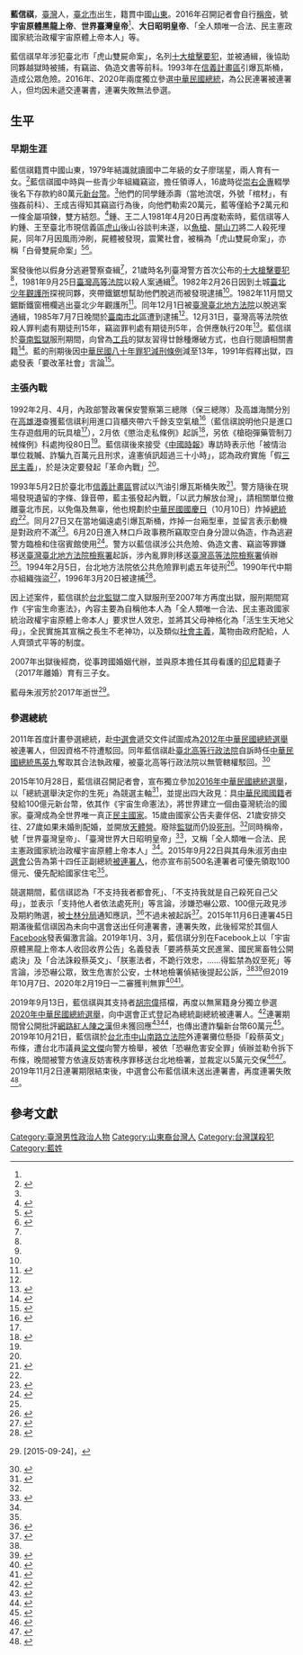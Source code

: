 {{Infobox Politician Basic
| name           = 藍信祺
| image name     =File:Silver - replace this image male.svg
| image width    = 
| order          = [[2016年中華民國總統選舉|2016年中華民國總統選舉]]被連署人
| term_start     = 2015年9月22日
| term_end       = 2015年11月6日
| order1=[[2020年中華民國總統選舉|2020年中華民國總統選舉]]被連署人
| term_start1      = 2019年9月13日
| term_end1        = 2019年11月2日
| period         = <!-- 任期 --> 
| sex            = 男
| different name = 宇宙原體黑龍上帝、世界台灣皇帝<ref name="蕭20190527" />
| party          = {{無黨籍}}
| nationality    = {{ROC}}
| native place   = [[山東|山東]]
| date of birth  = {{birth date and age|1964|09|28}}
| place of birth = {{ROC}}[[臺北市|臺北市]]
| date of death  = 
| place of death = 
| spouse         = 
| relatives      = 母：朱淑芳
| profession = 跨國婚姻代辦<ref>{{Facebook post|story=y|100009111394846|1764820510498312|}}</ref>
| religion       = <!-- 宗教信仰 --> 
| signature      = <!-- 簽名图片（只填写文件名） --> 
| sig width      = <!-- 签名图片宽度（不須加“px”） --> 
| website        = 
| educate        = [[崇右技術學院|崇右技術學院]]
| past           = <!-- 過往經歷 --> 
| work           = 《宇宙生命憲法》
}}

'''藍信祺'''{{BD|1964年|9月28日}}，[[臺灣|臺灣]]人，[[臺北市|臺北市]]出生，籍貫中國[[山東|山東]]。2016年召開記者會自行[[稱帝|稱帝]]，號'''宇宙原體黑龍上帝'''、'''世界臺灣皇帝'''<ref name="蕭20190527" />、'''大日昭明皇帝'''、「全人類唯一合法、民主憲政國家統治政權宇宙原體上帝本人」等。

藍信祺早年涉犯臺北市「虎山雙屍命案」，名列[[十大槍擊要犯|十大槍擊要犯]]，並被通緝，後協助同夥越獄時被捕，有竊盜、偽造文書等前科。1993年在[[信義計畫區|信義計畫區]]引爆瓦斯桶，造成公眾危險。2016年、2020年兩度獨立參選[[中華民國總統|中華民國總統]]，為公民連署被連署人，但均因未遞交連署書，連署失敗無法參選。

== 生平 ==

=== 早期生涯 ===
藍信祺籍貫中國山東，1979年結識就讀國中二年級的女子廖瑞星，兩人育有一女。<ref>{{Cite news|title=藍信祺與三名同夥昨移送法辦 警方借提供詞避重就輕 否認再涉刑案幹員置疑|date=1985-07-09|work=[[中央日報|中央日報]]}}</ref>藍信祺國中時與一些青少年組織竊盜，擔任領導人，16歲時從[[崇右技術學院|崇右企專]]輟學後名下存款約80萬元[[新台幣|新台幣]]。<ref name="中時19850708" />他們的同學鍾添壽（當地流氓，外號「棺材」，有強姦前科）、王成吉得知其竊盜行為後，向他們勒索20萬元，藍等僅給予2萬元和一條金屬項鍊，雙方結怨。<ref name=":0">{{Cite news|title=虎山雙屍命案在逃主嫌 藍信祺等落網|date=1982-02-27|work=[[中央日報|中央日報]]}}</ref>鍾、王二人1981年4月20日再度勒索時，藍信祺等人約鍾、王至臺北市現信義區[[四獸山|虎山]]後山谷談判未遂，以[[魚槍|魚槍]]、[[開山刀|開山刀]]將二人殺死埋屍，同年7月因風雨沖刷，屍體被發現，震驚社會，被稱為「虎山雙屍命案」，亦稱「白骨雙屍命案」<ref name=":1">{{Cite news|title=藍信祺聰明一時 自誤一生 選舉期間被列入首要緝捕對象|author=程自立|date=1996-03-21|work=[[中央日報|中央日報]]}}</ref><ref name="中時19850708">{{cite news |newspaper=[[中國時報|中國時報]] |title=虎山雙屍命案主嫌藍信祺落網 |date=1985-07-08}}</ref>。

案發後他以假身分逃避警察查緝<ref name="蕭承訓19960322" />，21歲時名列臺灣警方首次公布的[[十大槍擊要犯|十大槍擊要犯]]<ref name=":1" />，1981年9月25日[[臺灣高等法院|臺灣高等法院]]以殺人案通緝<ref name="中時19850708" />。1982年2月26日因到土城[[法務部矯正署臺北少年觀護所|臺北少年觀護所]]探視同夥，夾帶鐵鋸想幫助他們脫逃而被發現逮捕<ref name=":0" />。1982年11月間又鋸斷鐵窗柵欄逃出臺北少年觀護所<ref name="中時19850709">{{cite news |newspaper=[[中國時報|中國時報]] |title=藍信祺坦承曾殺害鐘添壽等 否認涉及華南銀行劫案 |date=1985-07-09}}</ref>。同年12月1日被[[臺灣臺北地方法院|臺灣臺北地方法院]]以脫逃案通緝，1985年7月7日晚間於[[北區_(臺南市)|臺南市北區]]遭到逮捕<ref name="中時19850708" />。12月31日，臺灣高等法院依殺人罪判處有期徒刑15年，竊盜罪判處有期徒刑5年，合併應執行20年<ref name="中時19860101">{{cite news |newspaper=[[中國時報|中國時報]] |title=虎山雙屍命案高院宣判 藍信祺被判刑廿年 |date=1986-01-01}}</ref>。藍信祺於[[臺南監獄|臺南監獄]]服刑期間，向曾為[[工兵|工兵]]的獄友習得廿餘種爆破方式，也自行閱讀相關書籍<ref name="張企群19930801b">{{Cite news|title=偏激思想入歧途 流竄炸彈驚人心──專訪瘋狂縱火嫌犯藍信祺|author=張志群|date=1993-08-01|work=[[中國時報|中國時報]]}}</ref>。藍的刑期後因[[中華民國八十年罪犯減刑條例|中華民國八十年罪犯減刑條例]]減至13年，1991年假釋出獄，四處發表「要改革社會」言論<ref name="蕭承訓19960322">{{Cite news|title=藍信祺 警方眼中的危險份子|author=蕭承訓|date=1996-03-22|accessdate=|language=zh-hant|newspaper=[[中國時報|中國時報]]|author2=張企群|last3=黃哲斌|url=|work=|publisher=|format=}}</ref>。

=== 主張內戰 ===
1992年2月、4月，內政部警政署保安警察第三總隊（保三總隊）及高雄海關分別在[[高雄港|高雄港]]查獲藍信祺利用進口貨櫃夾帶六千餘支空氣槍<ref>{{Cite news|title=進口空氣槍 警員介紹的！？|date=1992-11-05|language=zh-tw|newspaper=[[中國時報|中國時報]]}}</ref>（藍信祺說明他只是進口生存遊戲用的玩具槍<ref name="張企群19930801b" />），2月依《懲治走私條例》起訴<ref name="張企群19930503">{{Cite news|title=十二個瓦斯筒 灑油企圖引爆 危險分子 恐怖的抗議|author=張企群|date=1993-05-03|work=[[中國時報|中國時報]]|language=zh-tw}}</ref>，另依《槍砲彈藥管制刀械條例》科處拘役80日<ref name="蕭承訓19960322" />。藍信祺後來接受《[[中國時報|中國時報]]》專訪時表示他「被情治單位栽贓、詐騙九百萬元且刑求，違憲偵訊超過三十小時」，認為政府實施「假[[三民主義|三民主義]]」，於是決定要發起「革命內戰」<ref name="張企群19930801b" />。

1993年5月2日於臺北市[[信義計畫區|信義計畫區]]嘗試以汽油引爆瓦斯桶失敗<ref>{{Cite web|url=http://dava.ncl.edu.tw/MetadataInfo.aspx?funtype=0&id=378246|title=警方追捕企圖引爆瓦斯嫌犯|accessdate=2017-03-31|last=胡|date=1993-05-02|publisher=臺灣電視公司|quote=警方在台北市信義計劃區追捕企圖引爆瓦斯桶的嫌犯藍信祺|archive-url=https://web.archive.org/web/20170331210730/http://dava.ncl.edu.tw/MetadataInfo.aspx?funtype=0&id=378246|archive-date=2017-03-31|dead-url=no}}</ref>。警方隨後在現場發現遺留的字條、錄音帶，藍主張發起內戰，「以武力解放台灣」，請相關單位撤離臺北市民，以免傷及無辜，他也規劃於[[中華民國國慶日|中華民國國慶日]]（10月10日）炸掉[[總統府_(臺灣)|總統府]]<ref name="張企群19930503" />。同月27日又在當地偏遠處引爆瓦斯桶，炸掉一台廂型車，並留言表示動機是對政府不滿<ref>{{Cite news|title=藍信祺再度縱火示威|author=張企群|date=1993-05-28|work=[[中國時報|中國時報]]|language=zh-hant}}</ref>。6月20日進入林口戶政事務所竊取空白身分證以偽造，作為逃避警方臨檢和住宿賓館使用<ref name="張企群19930801a">{{Cite news|title=「火爆浪子」 藍信祺落網|author=張企群|date=1993-08-01|work=[[中國時報|中國時報]]}}</ref>。警方以藍信祺涉公共危險、偽造文書、竊盜等罪嫌移送[[臺灣臺北地方法院檢察署|臺灣臺北地方法院檢察署]]起訴，涉內亂罪則移送[[臺灣高等法院檢察署|臺灣高等法院檢察署]]偵辦<ref name="張企群19930801a" />。1994年2月5日，台北地方法院依公共危險罪判處五年徒刑<ref>{{Cite news|title=假釋再犯案藍信祺判刑|date=1994-02-06|work=[[中國時報|中國時報]]}}</ref>。1990年代中期亦組織強盜<ref>{{Cite news|title=打家劫舍 強盜集團陳志忠被捕 主嫌藍信祺被警方列為緝拿要犯|work=[[中央日報|中央日報]]|date=1996-03-13}}</ref>，1996年3月20日被逮捕<ref>{{Cite news|title=黑道狂人藍信祺中彈落網|author=林慶祥|date=1996-03-21|work=[[中央日報|中央日報]]}}</ref>。

因上述案件，藍信祺於[[台北監獄|台北監獄]]二度入獄服刑至2007年方再度出獄，服刑期間寫作《宇宙生命憲法》，內容主要為自稱他本人為「全人類唯一合法、民主憲政國家統治政權宇宙原體上帝本人」要求世人效忠，並將其父母神格化為「活生生天地父母」，全民實施其宣稱之長生不老神功，以及類似[[社會主義|社會主義]]，萬物由政府配給，人人齊頭式平等的制度。

2007年出獄後經商，從事跨國婚姻代辦，並與原本擔任其母看護的[[印尼|印尼]]籍妻子（2017年離婚）育有三子女。

藍母朱淑芳於2017年逝世<ref name="FB">{{Facebook|100009111394846|藍信祺}} [2015-09-24]，{{Cite web |url=https://zh-tw.facebook.com/people/%E8%97%8D%E4%BF%A1%E7%A5%BA/100009111394846 |title=存档副本 |access-date=2016-06-10 |archive-url=https://web.archive.org/web/20190214143833/https://zh-tw.facebook.com/people/%E8%97%8D%E4%BF%A1%E7%A5%BA/100009111394846 |archive-date=2019-02-14 |dead-url=no }}</ref>。

=== 參選總統 ===
2011年首度計畫參選總統，赴[[中華民國中央選舉委員會|中選會]]遞交文件試圖成為[[2012年中華民國總統選舉|2012年中華民國總統選舉]]被連署人，但因資格不符遭駁回。同年藍信祺赴[[臺北高等行政法院|臺北高等行政法院]]自訴時任[[中華民國總統|中華民國總統]][[馬英九|馬英九]]奪取其合法執政權，被臺北高等行政法院以無管轄權駁回。<ref>{{Cite web|title=臺北高等行政法院100年訴字第232號行政裁定|url=https://law.judicial.gov.tw/FJUD/data.aspx?ty=JD&id=TPBA,100%2c%e8%a8%b4%2c232%2c20110215%2c1|accessdate=2017-03-31|date=2011-02-15|publisher=[[臺北高等行政法院|臺北高等行政法院]]|language=zh-hant}}</ref>

2015年10月28日，藍信祺召開記者會，宣布獨立參加[[2016年中華民國總統選舉|2016年中華民國總統選舉]]，以「總統選舉決定你的生死」為競選主軸<ref name=":2">{{Cite news|title=4獨立參選人 連署拚大選|author=許依晨|date=2015-10-11|work=[[聯合晚報|聯合晚報]]|language=zh-hant}}</ref>，並提出四大政見：具[[中華民國國籍|中華民國國籍]]者發給100億元新台幣，依其作《宇宙生命憲法》，將世界建立一個由臺灣統治的國家。臺灣成為全世界唯一真正[[民主國家|民主國家]]。15歲由國家公告夫妻伴侶、21歲安排交往、27歲如果未婚則配婚，並開放[[天體營|天體營]]。廢除[[監獄|監獄]]而仍設[[死刑|死刑]]。<ref name="ETT" />同時稱帝，號「世界臺灣皇帝」、「臺灣世界大日昭明皇帝」<ref name="ETT">{{Cite news|url=http://www.ettoday.net/news/20151030/588299.htm|title=「世界台灣皇帝」藍信祺選總統　政見：每人發100億|last=|first=|date=|work=|newspaper=ETtoday東森新聞雲|accessdate=2017-03-31|language=zh-TW|archive-url=https://web.archive.org/web/20170205151153/http://www.ettoday.net/news/20151030/588299.htm|archive-date=2017-02-05|dead-url=no}}</ref>，又稱「全人類唯一合法、民主憲政國家統治政權宇宙原體上帝本人」<ref name=":2" />。2015年9月22日與其母朱淑芳由[[中華民國中央選舉委員會|中選會]]公告為第十四任正副總統[[2016年中華民國總統選舉#公民連署|被連署人]]，他亦宣布前500名連署者可優先領取100億元、優先配給國家住宅<ref name=":2" />。

競選期間，藍信祺認為「不支持我者都會死」、「不支持我就是自己殺死自己父母」，並表示「支持他人者依法處死刑」等言論，涉嫌恐嚇公眾、100億元政見涉及期約賄選，被[[臺北市政府警察局#分局|士林分局]]通知應訊，<ref>{{Cite web|url=http://www.setn.com/News.aspx?NewsID=104681|title=「世界台灣皇帝」落難了嗎？讓人傻眼的總統參選人被告了！|accessdate=2017-03-31|author=|date=|last=|publisher=三立新聞網|archive-url=https://web.archive.org/web/20151117113058/http://www.setn.com/News.aspx?NewsID=104681|archive-date=2015-11-17|dead-url=no}}</ref>不過未被起訴<ref name="李文正20190527">{{cite news |author1=李文正 |title=皇帝也沒總統大 藍信祺嗆誅殺蔡英文遭起訴 |url=https://www.chinatimes.com/realtimenews/20190527001869-260402 |accessdate=2019-07-27 |work=[[中時電子報|中時電子報]] |date=2019-05-27 |archiveurl=https://web.archive.org/web/20190727090258/https://www.chinatimes.com/realtimenews/20190527001869-260402?chdtv |archivedate=2019-07-27 |language=zh-Hant |dead-url=no }}</ref>。2015年11月6日連署45日期滿後藍信祺因為未向中選會送出任何連署書，連署失敗，此後經常於其個人[[Facebook|Facebook]]發表偏激言論。2019年1月、3月，藍信祺分別在Facebook上以「宇宙原體黑龍上帝本人收回收界公告」名義發表「要將蔡英文民進黨、國民黨畜牲公開處決」及「合法誅殺蔡英文」、「朕憲法者，不跪行效忠，……得監禁為奴至死」等言論，涉恐嚇公眾，致生危害於公安，士林地檢署偵結後提起公訴，<ref name="李文正20190527" /><ref name="蕭20190527">{{cite news |author1=蕭雅娟 |title=「世界台灣皇帝」臉書貼文要殺蔡英文 涉恐嚇檢起訴 |url=https://udn.com/news/story/7321/3836908 |accessdate=2019-07-27 |work=[[聯合新聞網|聯合新聞網]] |date=2019-05-27 |archiveurl=https://web.archive.org/web/20190727090410/https://udn.com/news/story/7321/3836908 |archivedate=2019-07-27 |language=zh-Hant |dead-url=no }}</ref>但2019年10月7日、2020年2月19日一二審獲判無罪<ref>{{cite news |author1=  |title=前槍擊要犯嗆殺蔡英文　「表達政見」判無罪|url=https://tw.appledaily.com/new/realtime/20191007/1645232/ |accessdate=2019-10-07 |work=[[蘋果日報|蘋果日報]] |date=2019-05-27 |archiveurl= |archivedate= |language=zh-Hant}}</ref><ref>{{cite news |author1= |title=嗆殺蔡英文總統 藍信祺恐嚇公眾判無罪確定 |url=https://news.ltn.com.tw/news/society/breakingnews/3072751 |accessdate=2020-02-19 |work=[[自由時報|自由時報]] |date=2020-02-19 |archive-date=2020-08-30 |archive-url=https://web.archive.org/web/20200830151932/https://news.ltn.com.tw/news/society/breakingnews/3072751 |dead-url=no }}</ref>。

2019年9月13日，藍信祺與其支持者[[胡宗偉|胡宗偉]]搭檔，再度以無黨籍身分獨立參選[[2020年中華民國總統選舉|2020年中華民國總統選舉]]，向中選會正式登記為總統副總統被連署人。<ref name="申請">{{Cite web|url =https://www.rti.org.tw/news/view/id/2034379|author =陳子華|date =2019-09-13|title =申請總統連署登記首日 中選會：2組完成登記|publisher =[[中央廣播電台|中央廣播電台]]|accessdate =2019-09-14|archive-date =2019-09-18|archive-url =https://web.archive.org/web/20190918170544/https://www.rti.org.tw/news/view/id/2034379|dead-url =no}}</ref>連署期間曾公開批評[[網路紅人|網路紅人]][[陳之漢|陳之漢]]但未獲回應<ref name="陳之漢1">{{Cite web |url =https://www.chinatimes.com/realtimenews/20191004002253-260402?fbclid=IwAR16VxrO9_gMPYB-YjSZ4QpEJ_ZyCD2OPvDuznyvC2K9vl6EcFAdyBzRUrA&chdtv|author=張國欽|date =2019-10-04|title=選總統槍擊犯狂嗆單挑館長：打你跟打狗一樣|publisher =中時電子報}}</ref><ref name="陳之漢2">{{Cite web|url =https://www.chinatimes.com/realtimenews/20191005000778-260407?chdtv|author =游定剛 、 陳威成|date =2019-10-05|title =獨／槍擊犯拚總統！藍信祺嗆館長來虎山赤拳喝茶|publisher =中時電子報|access-date =2019-10-19|archive-date =2019-10-08|archive-url =https://web.archive.org/web/20191008215844/https://www.chinatimes.com/realtimenews/20191005000778-260407?chdtv|dead-url =no}}</ref>，也傳出遭詐騙新台幣60萬元<ref name="郭岱軒">{{Cite web|url =https://www.chinatimes.com/realtimenews/20191017002919-260404?chdtv|author =李家穎|date =2019-10-17|title =獨／男主播節目突收攤 原因竟是來賓被詐欺60萬！|publisher =[[中時電子報|中時電子報]]|access-date =2019-10-19|archive-date =2019-10-20|archive-url =https://web.archive.org/web/20191020212258/https://www.chinatimes.com/realtimenews/20191017002919-260404?chdtv|dead-url =no}}</ref>。2019年10月21日，藍信祺於[[中山南路_(臺北市)|台北市中山南路]][[立法院|立法院]]外連署攤位懸掛「殺蔡英文」布條，遭台北市議員[[梁文傑|梁文傑]]向警方檢舉，被依「恐嚇危害安全罪」偵辦並勒令拆下布條，晚間被警方依違反妨害秩序罪移送台北地檢署，並裁定以5萬元交保<ref name="殺蔡英文1">{{Cite web|url =https://tw.appledaily.com/new/realtime/20191021/1652021/|author =|date =2019-10-22|title =才剛判無罪！　藍信祺掛「殺蔡英文」布條又被逮|publisher =[[蘋果日報|蘋果日報]]|access-date =2019-10-22|archive-date =2019-10-27|archive-url =https://web.archive.org/web/20191027051811/https://tw.appledaily.com/new/realtime/20191021/1652021/|dead-url =no}}</ref><ref name="殺蔡英文2">{{Cite web|url =https://www.chinatimes.com/realtimenews/20191021004153-260402?chdtv|author =李文正|date =2019-10-21|title =前槍擊要犯藍信祺嗆殺蔡英文 遭逮送辦|publisher =[[中時電子報|中時電子報]]|access-date =2019-10-22|archive-date =2020-05-27|archive-url =https://web.archive.org/web/20200527021200/https://www.chinatimes.com/realtimenews/20191021004153-260402?chdtv|dead-url =no}}</ref>。2019年11月2日連署期限結束後，中選會公布藍信祺未送出連署書，再度連署失敗<ref>{{cite web|url=https://www.ettoday.net/news/20191102/1570982.htm|title=呂秀蓮、法師、槍擊要犯連署總統都敗陣！800萬保證金進帳國庫|date=2019-11-02|website=ETtoday新聞雲|accessdate=2019-11-02|archive-date=2019-11-02|archive-url=https://web.archive.org/web/20191102101147/https://www.ettoday.net/news/20191102/1570982.htm|dead-url=no}}</ref>。

== 參考文獻 ==
{{reflist|30em}}

[[Category:臺灣男性政治人物|Category:臺灣男性政治人物]]
[[Category:山東裔台灣人|Category:山東裔台灣人]]
[[Category:台灣謀殺犯|Category:台灣謀殺犯]]
[[Category:藍姓|Category:藍姓]]